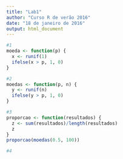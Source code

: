 ```yaml
---
title: "Lab1"
author: "Curso R de verão 2016"
date: "18 de janeiro de 2016"
output: html_document
---
```


```r
#1
moeda <- function(p) {
  x <- runif(1)
  ifelse(x > p, 1, 0)
}

#2
moedas <- function(p, n) {
  y <- runif(n)
  ifelse(y > p, 1, 0)
}

#3
proporcao <- function(resultados) {
  z <- sum(resultados)/length(resultados)
  z
}
proporcao(moedas(0.5, 100))

#4

```













